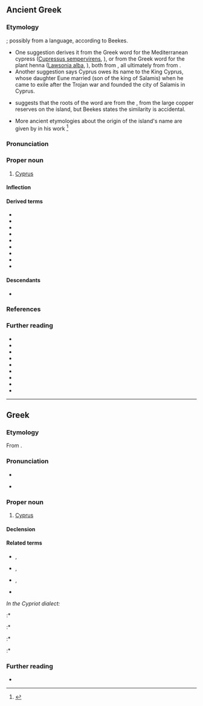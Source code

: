 {{also|κύπρος}}
==Ancient Greek==
{{wikipedia|Cyprus}}

===Etymology===
{{unk|grc}}; possibly from a {{bor|grc|pregrc}} language, according to Beekes.
* One suggestion derives it from the Greek word for the Mediterranean cypress ([[Cupressus sempervirens]], {{m|grc|κυπάρισσος|tr=-}}), or from the Greek word for the plant henna ([[Lawsonia|Lawsonia alba]], {{m|grc|κύπρος|tr=-}}), both from {{cog|kzh|kofrē|t=henna}}, all ultimately from {{der|grc|akk|𒇒𒌓𒀀|tr=kupru|t=bitumen, pitch, resin}} from {{der|grc|akk|𒅗𒉺𒊒|tr=kapāru|t=to smear, to daub on}}.
* Another suggestion says Cyprus owes its name to the King Cyprus, whose daughter Eune married {{w|Teucer}} (son of {{w|Telamon}} the king of Salamis) when he came to exile after the Trojan war and founded the city of Salamis in Cyprus.
* {{w|Georges Dossin}} suggests that the roots of the word are from the {{der|grc|sux|𒌓𒅗𒁇|tr=ud-ka-bar|ts=zabar, kabar|t=bronze, copper|lit=shining, bright, metallic}}, from the large copper reserves on the island, but Beekes states the similarity is accidental.
* More ancient etymologies about the origin of the island's name are given by {{w|Stephanus of Byzantium}} in his work {{lang|grc|Ἐθνικά}}<ref>{{cite-web |title=Ψηφιακή Αρχαία Κυπριακή Γραμματεία |url=http://akg.cyi.ac.cy/el/f45 |accessdate=6 December 2017 |archiveurl=https://web.archive.org/web/20171005082144/http://akg.cyi.ac.cy/el/f45 |archivedate=5 October 2017 }}</ref>

===Pronunciation===
{{grc-IPA|Κῠ́προς}}

===Proper noun===
{{grc-proper noun|Κῠ́προς|Κῠ́πρου|f|second}}

# [[Cyprus]]

====Inflection====
{{grc-decl|Κῠ́προς|ου|form=FS}}

====Derived terms====
* {{l|grc|Κῠ́πρῐος}}
* {{l|grc|κῠ́πρῐος}}
* {{l|grc|κῠπρῐ́ς}}
* {{l|grc|κῠπρογενής}}
* {{l|grc|κῠπρογένεια}}
* {{l|grc|κῠπρογένηα}}
* {{l|grc|κῠπρόθε}}
* {{l|grc|κῠπρόθεν}}
* {{l|grc|κῠ́προνδε}}

====Descendants====
* {{desc|la|cuprum|bor=1}}

===References===
<references/>

===Further reading===
* {{R:grc:Beekes|head=Κύπρος|page=805}}
* {{R:LSJ}}
* {{R:Middle Liddell}}
* {{R:Autenrieth}}
* {{R:Slater}}
* {{R:Strong's|G|2954}}
* {{R:Woodhouse}}
* {{R:BDAG}}
* {{R:Woodhouse|1007}}

{{topics|grc|Islands}}

----

==Greek==

===Etymology===
From {{inh|el|grc|Κύπρος}}.

===Pronunciation===
* {{IPA|el|/ˈci.pɾos/}}
* {{a|Cypriot}} {{IPA|el|/ˈt͡ʃi.pros/}}
{{rfap|el|}}

===Proper noun===
{{el-noun-proper|f}}

# [[Cyprus]]

====Declension====
{{el-nF-ος-2a|Κύπρ}}

====Related terms====
* {{l|el|Κύπριος|g=m|gloss=Cypriot}}, {{l|el|Κυπριώτης|g=m|gloss=Cypriot}}
* {{l|el|Κύπρια|g=f|gloss=female Cypriot}}, {{l|el|Κυπριώτισσα|g=f|gloss=female Cypriot}}
* {{l|el|κυπριακά|gloss=Cypriot dialect|g=n-p}}, {{l|el|κυπριώτικα|gloss=Cypriot dialect|g=n-p}}
* {{l|el|κυπριακός|gloss=Cypriot|pos=adjective}}
''In the Cypriot dialect:''
:* {{l|el|Κυπραίος|g=m|gloss=Cypriot}}
:* {{l|el|Κυπραία|g=f|gloss=female Cypriot}}
:* {{l|el|κυπραίικα|g=n-p|gloss=Cypriot dialect}}
:* {{l|el|κυπραίος|g=m|gloss=Cypriot|pos=adjective}}

===Further reading===
* {{pedia|lang=el}}

{{topics|el|Countries in Europe|Islands}}